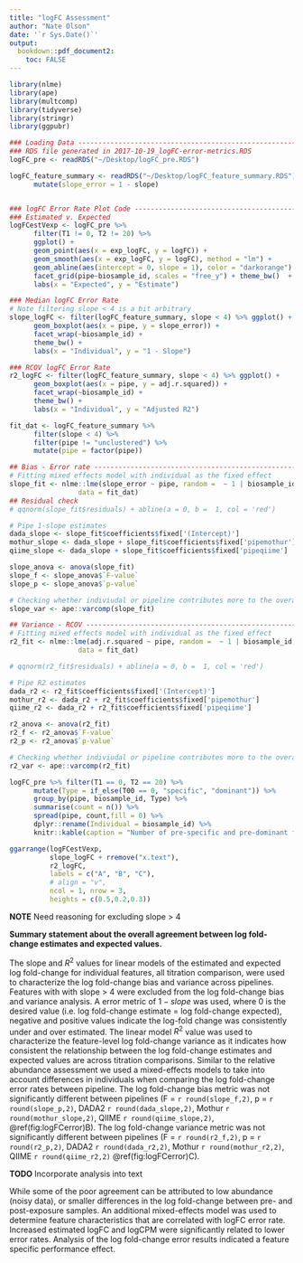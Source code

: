 ```yaml
---
title: "logFC Assessment"
author: "Nate Olson"
date: '`r Sys.Date()`'
output:
  bookdown::pdf_document2: 
    toc: FALSE
---
```




```r
library(nlme)
library(ape)
library(multcomp)
library(tidyverse)
library(stringr)
library(ggpubr)
```

```r
### Loading Data ---------------------------------------------------------------
### RDS file generated in 2017-10-19_logFC-error-metrics.RDS 
logFC_pre <- readRDS("~/Desktop/logFC_pre.RDS")

logFC_feature_summary <- readRDS("~/Desktop/logFC_feature_summary.RDS") %>% 
      mutate(slope_error = 1 - slope)


### logFC Error Rate Plot Code ------------------------------------------------
### Estimated v. Expected 
logFCestVexp <- logFC_pre %>% 
      filter(T1 != 0, T2 != 20) %>% 
      ggplot() + 
      geom_point(aes(x = exp_logFC, y = logFC)) +
      geom_smooth(aes(x = exp_logFC, y = logFC), method = "lm") +
      geom_abline(aes(intercept = 0, slope = 1), color = "darkorange") + 
      facet_grid(pipe~biosample_id, scales = "free_y") + theme_bw()  +
      labs(x = "Expected", y = "Estimate") 

### Median logFC Error Rate  
# Note filtering slope < 4 is a bit arbitrary
slope_logFC <- filter(logFC_feature_summary, slope < 4) %>% ggplot() + 
      geom_boxplot(aes(x = pipe, y = slope_error)) + 
      facet_wrap(~biosample_id) +
      theme_bw() +
      labs(x = "Individual", y = "1 - Slope") 

### RCOV logFC Error Rate  
r2_logFC <- filter(logFC_feature_summary, slope < 4) %>% ggplot() + 
      geom_boxplot(aes(x = pipe, y = adj.r.squared)) + 
      facet_wrap(~biosample_id) +
      theme_bw() +
      labs(x = "Individual", y = "Adjusted R2")
```


```r
fit_dat <- logFC_feature_summary %>% 
      filter(slope < 4) %>%
      filter(pipe != "unclustered") %>% 
      mutate(pipe = factor(pipe))

## Bias - Error rate -----------------------------------------------------------
# Fitting mixed effects model with individual as the fixed effect
slope_fit <- nlme::lme(slope_error ~ pipe, random =  ~ 1 | biosample_id, 
                 data = fit_dat)  
## Residual check
# qqnorm(slope_fit$residuals) + abline(a = 0, b =  1, col = 'red')

# Pipe 1-slope estimates
dada_slope <- slope_fit$coefficients$fixed['(Intercept)']
mothur_slope <- dada_slope + slope_fit$coefficients$fixed['pipemothur']
qiime_slope <- dada_slope + slope_fit$coefficients$fixed['pipeqiime']

slope_anova <- anova(slope_fit)
slope_f <- slope_anova$`F-value`
slope_p <- slope_anova$`p-value`

# Checking whether indiviudal or pipeline contributes more to the overal vaiance
slope_var <- ape::varcomp(slope_fit)

## Variance - RCOV -------------------------------------------------------------
# Fitting mixed effects model with individual as the fixed effect
r2_fit <- nlme::lme(adj.r.squared ~ pipe, random =  ~ 1 | biosample_id, 
                 data = fit_dat)

# qqnorm(r2_fit$residuals) + abline(a = 0, b =  1, col = 'red')

# Pipe R2 estimates
dada_r2 <- r2_fit$coefficients$fixed['(Intercept)']
mothur_r2 <- dada_r2 + r2_fit$coefficients$fixed['pipemothur']
qiime_r2 <- dada_r2 + r2_fit$coefficients$fixed['pipeqiime']

r2_anova <- anova(r2_fit)
r2_f <- r2_anova$`F-value`
r2_p <- r2_anova$`p-value`

# Checking whether indiviudal or pipeline contributes more to the overal vaiance
r2_var <- ape::varcomp(r2_fit)
```

```r
logFC_pre %>% filter(T1 == 0, T2 == 20) %>%
      mutate(Type = if_else(T00 == 0, "specific", "dominant")) %>% 
      group_by(pipe, biosample_id, Type) %>% 
      summarise(count = n()) %>% 
      spread(pipe, count,fill = 0) %>% 
      dplyr::rename(Individual = biosample_id) %>% 
      knitr::kable(caption = "Number of pre-specific and pre-dominant features by individual and pipeline", booktabs = TRUE)
```

```r
ggarrange(logFCestVexp, 
          slope_logFC + rremove("x.text"), 
          r2_logFC, 
          labels = c("A", "B", "C"),
          # align = "v", 
          ncol = 1, nrow = 3, 
          heights = c(0.5,0.2,0.3))
```

__NOTE__ Need reasoning for excluding slope > 4

__Summary statement about the overall agreement between log fold-change estimates and expected values.__

The slope and $R^2$ values for linear models of the estimated and expected log fold-change for individual features, all titration comparison, were used to characterize the log fold-change bias and variance across pipelines. 
Features with with slope > 4 were excluded from the log fold-change bias and variance analysis. 
A error metric of $1 - slope$ was used, where 0 is the desired value (i.e. log fold-change estimate = log fold-change expected), negative and positive values indicate the log-fold change was consistently under and over estimated. 
The linear model $R^2$ value was used to characterize the feature-level log fold-change variance as it indicates how consistent the relationship between the log fold-change estimates and expected values are across titration comparisons. 
Similar to the relative abundance assessment we used a mixed-effects models to take into account differences in individuals when comparing the log fold-change error rates between pipeline. 
The log fold-change bias metric was not significantly different between pipelines (F = `r round(slope_f,2)`, p = `r round(slope_p,2)`, DADA2 `r round(dada_slope,2)`, Mothur `r round(mothur_slope,2)`, QIIME `r round(qiime_slope,2)`, \@ref(fig:logFCerror)B). 
The log fold-change variance metric was not significantly different between pipelines (F = `r round(r2_f,2)`, p = `r round(r2_p,2)`, DADA2 `r round(dada_r2,2)`, Mothur `r round(mothur_r2,2)`, QIIME `r round(qiime_r2,2)` \@ref(fig:logFCerror)C).

__TODO__ Incorporate analysis into text   

While some of the poor agreement can be attributed to low abundance (noisy data), or smaller differences in the log fold-change between pre- and post-exposure samples.
An additional mixed-effects model was used to determine feature characteristics that are correlated with logFC error rate. 
Increased estimated logFC and logCPM were significantly related to lower error rates. 
Analysis of the log fold-change error results indicated a feature specific performance effect. 



